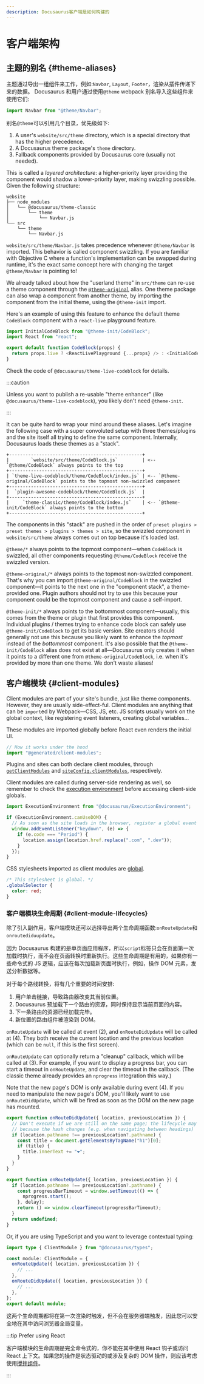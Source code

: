 ```yaml
---
description: Docusaurus客户端是如何构建的
---
```


# 客户端架构

## 主题的别名 {#theme-aliases}

主题通过导出一组组件来工作，例如:`Navbar`, `Layout`, `Footer`，渲染从插件传递下来的数据。
Docusaurus 和用户通过使用`@theme` webpack 别名导入这些组件来使用它们:

```js
import Navbar from "@theme/Navbar";
```

别名`@theme`可以引用几个目录，优先级如下:

1. A user's `website/src/theme` directory, which is a special directory that has the higher precedence.
2. A Docusaurus theme package's `theme` directory.
3. Fallback components provided by Docusaurus core (usually not needed).

This is called a _layered architecture_: a higher-priority layer providing the component would shadow a lower-priority layer, making swizzling possible. Given the following structure:

```
website
├── node_modules
│   └── @docusaurus/theme-classic
│       └── theme
│           └── Navbar.js
└── src
    └── theme
        └── Navbar.js
```

`website/src/theme/Navbar.js` takes precedence whenever `@theme/Navbar` is imported. This behavior is called component swizzling. If you are familiar with Objective C where a function's implementation can be swapped during runtime, it's the exact same concept here with changing the target `@theme/Navbar` is pointing to!

We already talked about how the "userland theme" in `src/theme` can re-use a theme component through the [`@theme-original`](#wrapping) alias. One theme package can also wrap a component from another theme, by importing the component from the initial theme, using the `@theme-init` import.

Here's an example of using this feature to enhance the default theme `CodeBlock` component with a `react-live` playground feature.

```js
import InitialCodeBlock from "@theme-init/CodeBlock";
import React from "react";

export default function CodeBlock(props) {
  return props.live ? <ReactLivePlayground {...props} /> : <InitialCodeBlock {...props} />;
}
```

Check the code of `@docusaurus/theme-live-codeblock` for details.

:::caution

Unless you want to publish a re-usable "theme enhancer" (like `@docusaurus/theme-live-codeblock`), you likely don't need `@theme-init`.

:::

It can be quite hard to wrap your mind around these aliases. Let's imagine the following case with a super convoluted setup with three themes/plugins and the site itself all trying to define the same component. Internally, Docusaurus loads these themes as a "stack".

```text
+-------------------------------------------------+
|        `website/src/theme/CodeBlock.js`         | <-- `@theme/CodeBlock` always points to the top
+-------------------------------------------------+
| `theme-live-codeblock/theme/CodeBlock/index.js` | <-- `@theme-original/CodeBlock` points to the topmost non-swizzled component
+-------------------------------------------------+
|  `plugin-awesome-codeblock/theme/CodeBlock.js`  |
+-------------------------------------------------+
|     `theme-classic/theme/CodeBlock/index.js`    | <-- `@theme-init/CodeBlock` always points to the bottom
+-------------------------------------------------+
```

The components in this "stack" are pushed in the order of `preset plugins > preset themes > plugins > themes > site`, so the swizzled component in `website/src/theme` always comes out on top because it's loaded last.

`@theme/*` always points to the topmost component—when `CodeBlock` is swizzled, all other components requesting `@theme/CodeBlock` receive the swizzled version.

`@theme-original/*` always points to the topmost non-swizzled component. That's why you can import `@theme-original/CodeBlock` in the swizzled component—it points to the next one in the "component stack", a theme-provided one. Plugin authors should not try to use this because your component could be the topmost component and cause a self-import.

`@theme-init/*` always points to the bottommost component—usually, this comes from the theme or plugin that first provides this component. Individual plugins / themes trying to enhance code block can safely use `@theme-init/CodeBlock` to get its basic version. Site creators should generally not use this because you likely want to enhance the _topmost_ instead of the _bottommost_ component. It's also possible that the `@theme-init/CodeBlock` alias does not exist at all—Docusaurus only creates it when it points to a different one from `@theme-original/CodeBlock`, i.e. when it's provided by more than one theme. We don't waste aliases!

## 客户端模块 {#client-modules}

Client modules are part of your site's bundle, just like theme components. However, they are usually side-effect-ful. Client modules are anything that can be `import`ed by Webpack—CSS, JS, etc. JS scripts usually work on the global context, like registering event listeners, creating global variables...

These modules are imported globally before React even renders the initial UI.

```js title="@docusaurus/core/App.tsx"
// How it works under the hood
import "@generated/client-modules";
```

Plugins and sites can both declare client modules, through [`getClientModules`](../api/plugin-methods/lifecycle-apis.mdx#getClientModules) and [`siteConfig.clientModules`](../api/docusaurus.config.js.mdx#clientModules), respectively.

Client modules are called during server-side rendering as well, so remember to check the [execution environment](./ssg.mdx#escape-hatches) before accessing client-side globals.

```js title="mySiteGlobalJs.js"
import ExecutionEnvironment from "@docusaurus/ExecutionEnvironment";

if (ExecutionEnvironment.canUseDOM) {
  // As soon as the site loads in the browser, register a global event listener
  window.addEventListener("keydown", (e) => {
    if (e.code === "Period") {
      location.assign(location.href.replace(".com", ".dev"));
    }
  });
}
```

CSS stylesheets imported as client modules are [global](../styling-layout.mdx#global-styles).

```css title="mySiteGlobalCss.css"
/* This stylesheet is global. */
.globalSelector {
  color: red;
}
```

### 客户端模块生命周期 {#client-module-lifecycles}

除了引入副作用，客户端模块还可以选择导出两个生命周期函数:`onRouteUpdate`和`onroutediduupdate`。

因为 Docusaurus 构建的是单页面应用程序，所以`script`标签只会在页面第一次加载时执行，而不会在页面转换时重新执行。这些生命周期是有用的，如果你有一些命令式的 JS 逻辑，应该在每次加载新页面时执行，例如，操作 DOM 元素，发送分析数据等。

对于每个路线转换，将有几个重要的时间安排:

1. 用户单击链接，导致路由器改变其当前位置。
2. Docusaurus 预加载下一个路由的资源，同时保持显示当前页面的内容。
3. 下一条路由的资源已经加载完毕。
4. 新位置的路由组件被渲染到 DOM。

`onRouteUpdate` will be called at event (2), and `onRouteDidUpdate` will be called at (4). They both receive the current location and the previous location (which can be `null`, if this is the first screen).

`onRouteUpdate` can optionally return a "cleanup" callback, which will be called at (3). For example, if you want to display a progress bar, you can start a timeout in `onRouteUpdate`, and clear the timeout in the callback. (The classic theme already provides an `nprogress` integration this way.)

Note that the new page's DOM is only available during event (4). If you need to manipulate the new page's DOM, you'll likely want to use `onRouteDidUpdate`, which will be fired as soon as the DOM on the new page has mounted.

```js title="myClientModule.js"
export function onRouteDidUpdate({ location, previousLocation }) {
  // Don't execute if we are still on the same page; the lifecycle may be fired
  // because the hash changes (e.g. when navigating between headings)
  if (location.pathname !== previousLocation?.pathname) {
    const title = document.getElementsByTagName("h1")[0];
    if (title) {
      title.innerText += "❤️";
    }
  }
}

export function onRouteUpdate({ location, previousLocation }) {
  if (location.pathname !== previousLocation?.pathname) {
    const progressBarTimeout = window.setTimeout(() => {
      nprogress.start();
    }, delay);
    return () => window.clearTimeout(progressBarTimeout);
  }
  return undefined;
}
```

Or, if you are using TypeScript and you want to leverage contextual typing:

```ts title="myClientModule.ts"
import type { ClientModule } from "@docusaurus/types";

const module: ClientModule = {
  onRouteUpdate({ location, previousLocation }) {
    // ...
  },
  onRouteDidUpdate({ location, previousLocation }) {
    // ...
  },
};
export default module;
```

这两个生命周期都将在第一次渲染时触发，但不会在服务器端触发，因此您可以安全地在其中访问浏览器全局变量。

:::tip Prefer using React

客户端模块的生命周期是完全命令式的，你不能在其中使用 React 钩子或访问 React 上下文。如果您的操作是状态驱动的或涉及复杂的 DOM 操作，则应该考虑使用[搅拌组件](../swizzling.mdx)。

:::
